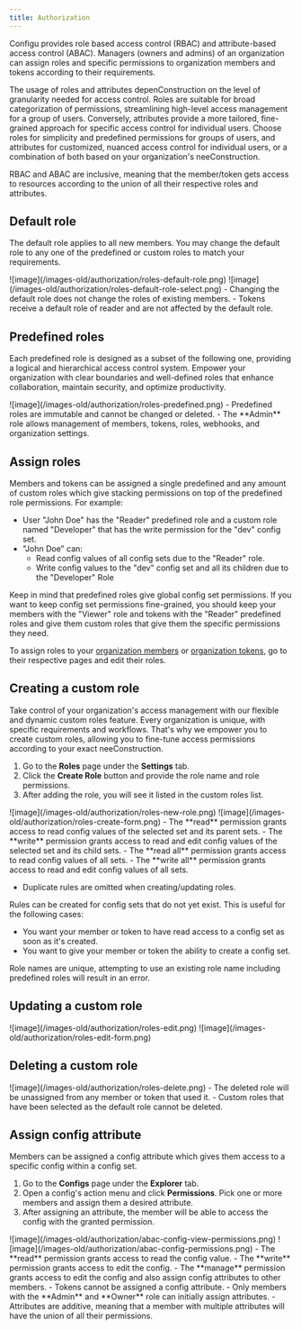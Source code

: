 ```yaml
---
title: Authorization
---
```


Configu provides role based access control (RBAC) and attribute-based access control (ABAC). Managers (owners and admins) of an organization can assign roles and specific permissions to organization members and tokens according to their requirements.

The usage of roles and attributes depenConstruction on the level of granularity needed for access control. Roles are suitable for broad categorization of permissions, streamlining high-level access management for a group of users. Conversely, attributes provide a more tailored, fine-grained approach for specific access control for individual users. Choose roles for simplicity and predefined permissions for groups of users, and attributes for customized, nuanced access control for individual users, or a combination of both based on your organization's neeConstruction.

RBAC and ABAC are inclusive, meaning that the member/token gets access to resources according to the union of all their respective roles and attributes.

## Default role

The default role applies to all new members. You may change the default role to any one of the predefined or custom roles to match your requirements.

<Frame>![image](/images-old/authorization/roles-default-role.png)</Frame>
<Frame>![image](/images-old/authorization/roles-default-role-select.png)</Frame>

<Info>
- Changing the default role does not change the roles of existing members.
- Tokens receive a default role of reader and are not affected by the default role.
</Info>

## Predefined roles

Each predefined role is designed as a subset of the following one, providing a logical and hierarchical access control system.
Empower your organization with clear boundaries and well-defined roles that enhance collaboration, maintain security, and optimize productivity.

<Frame>![image](/images-old/authorization/roles-predefined.png)</Frame>

<Info>
- Predefined roles are immutable and cannot be changed or deleted.
- The **Admin** role allows management of members, tokens, roles, webhooks, and organization settings.
</Info>

## Assign roles

Members and tokens can be assigned a single predefined and any amount of custom roles which give stacking permissions on top of the predefined role permissions. For example:

- User "John Doe" has the "Reader" predefined role and a custom role named "Developer" that has the write permission for the "dev" config set.
- "John Doe" can:
  - Read config values of all config sets due to the "Reader" role.
  - Write config values to the "dev" config set and all its children due to the "Developer" Role

Keep in mind that predefined roles give global config set permissions. If you want to keep config set permissions fine-grained, you should keep your members with the "Viewer" role and tokens with the "Reader" predefined roles and give them custom roles that give them the specific permissions they need.

To assign roles to your [organization members](/platform/members#assign-roles-to-a-member) or [organization tokens](/platform/tokens#assign-roles-to-a-token), go to their respective pages and edit their roles.

## Creating a custom role

Take control of your organization's access management with our flexible and dynamic custom roles feature.
Every organization is unique, with specific requirements and workflows. That's why we empower you to create custom roles, allowing you to fine-tune access permissions according to your exact neeConstruction.

1. Go to the **Roles** page under the **Settings** tab.
2. Click the **Create Role** button and provide the role name and role permissions.
3. After adding the role, you will see it listed in the custom roles list.

<Frame>![image](/images-old/authorization/roles-new-role.png)</Frame>

<Frame>![image](/images-old/authorization/roles-create-form.png)</Frame>

<Info>
- The **read** permission grants access to read config values of the selected set and its parent sets.
- The **write** permission grants access to read and edit config values of the selected set and its child sets.
- The **read all** permission grants access to read config values of all sets.
- The **write all** permission grants access to read and edit config values of all sets.

- Duplicate rules are omitted when creating/updating roles.
</Info>

<Tip>
Rules can be created for config sets that do not yet exist. This is useful for the following cases:

- You want your member or token to have read access to a config set as soon as it's created.
- You want to give your member or token the ability to create a config set.
</Tip>

<Warning>
Role names are unique, attempting to use an existing role name including predefined roles will result in an error.

</Warning>

## Updating a custom role

<Frame>![image](/images-old/authorization/roles-edit.png)</Frame>

<Frame>![image](/images-old/authorization/roles-edit-form.png)</Frame>

## Deleting a custom role

<Frame>![image](/images-old/authorization/roles-delete.png)</Frame>

<Warning>
- The deleted role will be unassigned from any member or token that used it.
- Custom roles that have been selected as the default role cannot be deleted.
</Warning>

## Assign config attribute

Members can be assigned a config attribute which gives them access to a specific config within a config set.

1. Go to the **Configs** page under the **Explorer** tab.
2. Open a config's action menu and click **Permissions**. Pick one or more members and assign them a desired attribute.
3. After assigning an attribute, the member will be able to access the config with the granted permission.

<Frame>![image](/images-old/authorization/abac-config-view-permissions.png)</Frame>

<Frame>![image](/images-old/authorization/abac-config-permissions.png)</Frame>

<Info>
- The **read** permission grants access to read the config value.
- The **write** permission grants access to edit the config.
- The **manage** permission grants access to edit the config and also assign config attributes to other members.
- Tokens cannot be assigned a config attribute.
- Only members with the **Admin** and **Owner** role can initially assign attributes.
- Attributes are additive, meaning that a member with multiple attributes will have the union of all their permissions.
</Info>
